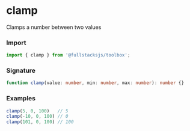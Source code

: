 # clamp

Clamps a number between two values

### Import

```typescript copy
import { clamp } from '@fullstacksjs/toolbox';
```

### Signature

```typescript copy
function clamp(value: number, min: number, max: number): number {}
```

### Examples

```typescript copy
clamp(5, 0, 100)   // 5
clamp(-10, 0, 100) // 0
clamp(101, 0, 100) // 100
```
